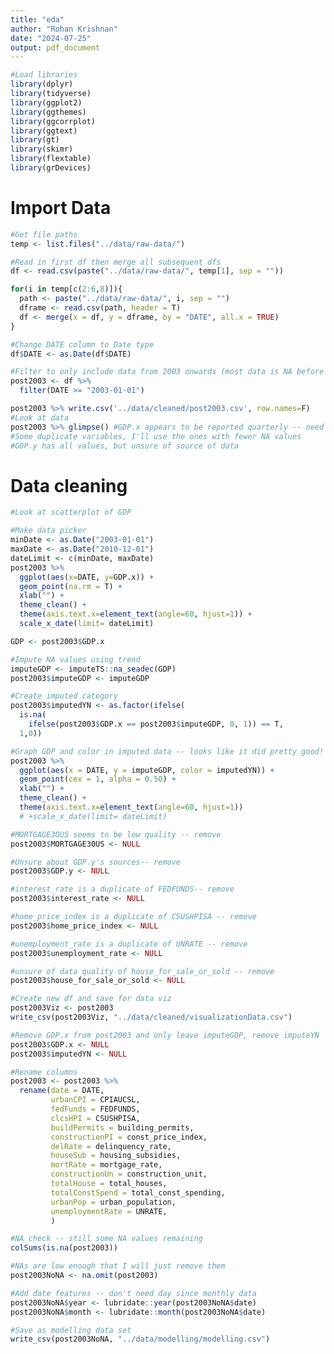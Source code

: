 ```yaml
---
title: "eda"
author: "Rohan Krishnan"
date: "2024-07-25"
output: pdf_document
---
```

```r
#Load libraries
library(dplyr)
library(tidyverse)
library(ggplot2)
library(ggthemes)
library(ggcorrplot)
library(ggtext)
library(gt)
library(skimr)
library(flextable)
library(grDevices)
```

# Import Data
```r
#Get file paths
temp <- list.files("../data/raw-data/")

#Read in first df then merge all subsequent dfs
df <- read.csv(paste("../data/raw-data/", temp[1], sep = ""))

for(i in temp[c(2:6,8)]){
  path <- paste("../data/raw-data/", i, sep = "")
  dframe <- read.csv(path, header = T)
  df <- merge(x = df, y = dframe, by = "DATE", all.x = TRUE)
}

#Change DATE column to Date type
df$DATE <- as.Date(df$DATE)

#Filter to only include data from 2003 onwards (most data is NA before that)
post2003 <- df %>%
  filter(DATE >= "2003-01-01")

post2003 %>% write.csv('../data/cleaned/post2003.csv', row.names=F)
#Look at data
post2003 %>% glimpse() #GDP.x appears to be reported quarterly -- need to impute intermediate values-- pulled from FRED
#Some duplicate variables, I'll use the ones with fewer NA values
#GDP.y has all values, but unsure of source of data

```

# Data cleaning
```r
#Look at scatterplot of GDP

#Make data picker
minDate <- as.Date("2003-01-01")
maxDate <- as.Date("2010-12-01")
dateLimit <- c(minDate, maxDate)
post2003 %>%
  ggplot(aes(x=DATE, y=GDP.x)) +
  geom_point(na.rm = T) + 
  xlab("") +
  theme_clean() + 
  theme(axis.text.x=element_text(angle=60, hjust=1)) +
  scale_x_date(limit= dateLimit) 

GDP <- post2003$GDP.x

#Impute NA values using trend
imputeGDP <- imputeTS::na_seadec(GDP)
post2003$imputeGDP <- imputeGDP

#Create imputed category
post2003$imputedYN <- as.factor(ifelse(
  is.na(
    ifelse(post2003$GDP.x == post2003$imputeGDP, 0, 1)) == T, 
  1,0))

#Graph GDP and color in imputed data -- looks like it did pretty good!
post2003 %>%
  ggplot(aes(x = DATE, y = imputeGDP, color = imputedYN)) + 
  geom_point(cex = 1, alpha = 0.50) + 
  xlab("") +
  theme_clean() + 
  theme(axis.text.x=element_text(angle=60, hjust=1)) 
  # +scale_x_date(limit= dateLimit)
```

```r
#MORTGAGE3OUS seems to be low quality -- remove
post2003$MORTGAGE30US <- NULL

#Unsure about GDP.y's sources-- remove
post2003$GDP.y <- NULL

#interest_rate is a duplicate of FEDFUNDS-- remove
post2003$interest_rate <- NULL

#home_price_index is a duplicate of CSUSHPISA -- remove
post2003$home_price_index <- NULL

#unemployment_rate is a duplicate of UNRATE -- remove
post2003$unemployment_rate <- NULL

#unsure of data quality of house_for_sale_or_sold -- remove
post2003$house_for_sale_or_sold <- NULL

#Create new df and save for data viz
post2003Viz <- post2003
write_csv(post2003Viz, "../data/cleaned/visualizationData.csv")

#Remove GDP.x from post2003 and only leave imputeGDP, remove imputeYN
post2003$GDP.x <- NULL
post2003$imputedYN <- NULL

#Rename columns
post2003 <- post2003 %>% 
  rename(date = DATE,
         urbanCPI = CPIAUCSL,
         fedFunds = FEDFUNDS,
         clcsHPI = CSUSHPISA,
         buildPermits = building_permits,
         constructionPI = const_price_index,
         delRate = delinquency_rate, 
         houseSub = housing_subsidies,
         mortRate = mortgage_rate,
         constructionUn = construction_unit,
         totalHouse = total_houses,
         totalConstSpend = total_const_spending,
         urbanPop = urban_population,
         unemploymentRate = UNRATE,
         )

#NA check -- still some NA values remaining
colSums(is.na(post2003))

#NAs are low enough that I will just remove them
post2003NoNA <- na.omit(post2003)

#Add date features -- don't need day since monthly data
post2003NoNA$year <- lubridate::year(post2003NoNA$date)
post2003NoNA$month <- lubridate::month(post2003NoNA$date)

#Save as modelling data set
write_csv(post2003NoNA, "../data/modelling/modelling.csv")
```


